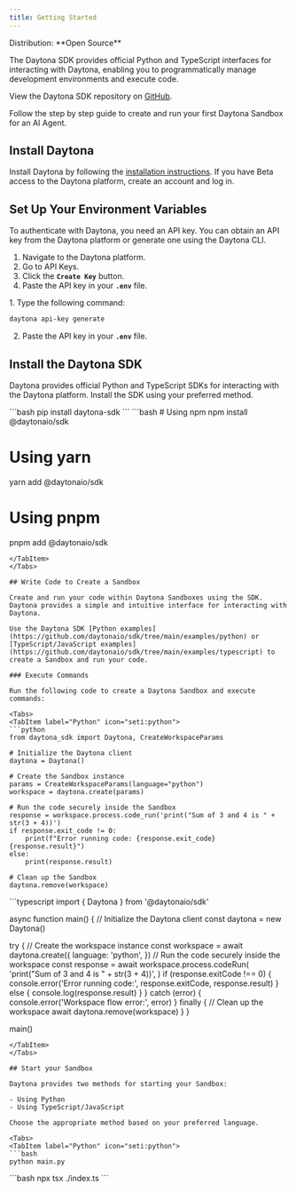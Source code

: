 ```yaml
---
title: Getting Started
---
```



<Label>
  Distribution: **Open Source**
</Label>

The Daytona SDK provides official Python and TypeScript interfaces for interacting with Daytona, enabling you to programmatically manage development environments and execute code.

View the Daytona SDK repository on [GitHub](https://github.com/daytonaio/sdk).

Follow the step by step guide to create and run your first Daytona Sandbox for an AI Agent.

## Install Daytona

Install Daytona by following the [installation instructions](https://www.daytona.io/docs/installation/installation/). If you have Beta access to the Daytona platform, create an account and log in.

## Set Up Your Environment Variables

To authenticate with Daytona, you need an API key. You can obtain an API key from the Daytona platform or generate one using the Daytona CLI.

<Tabs>
<TabItem label="Cloud">

1. Navigate to the Daytona platform.
2. Go to API Keys.
3. Click the **`Create Key`** button.
4. Paste the API key in your **`.env`** file.

</TabItem>
<TabItem label="OSS">
1. Type the following command:

```bash
daytona api-key generate
```

2. Paste the API key in your **`.env`** file.
</TabItem>

</Tabs>

## Install the Daytona SDK

Daytona provides official Python and TypeScript SDKs for interacting with the Daytona platform. Install the SDK using your preferred method.

<Tabs>
<TabItem label="Python" icon="seti:python">
```bash
pip install daytona-sdk
```
</TabItem>
<TabItem label="TypeScript" icon="seti:typescript">
```bash
# Using npm
npm install @daytonaio/sdk

# Using yarn

yarn add @daytonaio/sdk

# Using pnpm

pnpm add @daytonaio/sdk

```
</TabItem>
</Tabs>

## Write Code to Create a Sandbox

Create and run your code within Daytona Sandboxes using the SDK. Daytona provides a simple and intuitive interface for interacting with Daytona.

Use the Daytona SDK [Python examples](https://github.com/daytonaio/sdk/tree/main/examples/python) or [TypeScript/JavaScript examples](https://github.com/daytonaio/sdk/tree/main/examples/typescript) to create a Sandbox and run your code.

### Execute Commands

Run the following code to create a Daytona Sandbox and execute commands:

<Tabs>
<TabItem label="Python" icon="seti:python">
```python
from daytona_sdk import Daytona, CreateWorkspaceParams

# Initialize the Daytona client
daytona = Daytona()

# Create the Sandbox instance
params = CreateWorkspaceParams(language="python")
workspace = daytona.create(params)

# Run the code securely inside the Sandbox
response = workspace.process.code_run('print("Sum of 3 and 4 is " + str(3 + 4))')
if response.exit_code != 0:
    print(f"Error running code: {response.exit_code} {response.result}")
else:
    print(response.result)

# Clean up the Sandbox
daytona.remove(workspace)

```

</TabItem>
<TabItem label="TypeScript" icon="seti:typescript">
```typescript
import { Daytona } from '@daytonaio/sdk'

async function main() {
  // Initialize the Daytona client
  const daytona = new Daytona()

  try {
    // Create the workspace instance
    const workspace = await daytona.create({
      language: 'python',
    })
    // Run the code securely inside the workspace
    const response = await workspace.process.codeRun(
      'print("Sum of 3 and 4 is " + str(3 + 4))',
    )
    if (response.exitCode !== 0) {
      console.error('Error running code:', response.exitCode, response.result)
    } else {
      console.log(response.result)
    }
  } catch (error) {
    console.error('Workspace flow error:', error)
  } finally {
    // Clean up the workspace
    await daytona.remove(workspace)
  }
}

main()

```
</TabItem>
</Tabs>

## Start your Sandbox

Daytona provides two methods for starting your Sandbox:

- Using Python
- Using TypeScript/JavaScript

Choose the appropriate method based on your preferred language.

<Tabs>
<TabItem label="Python" icon="seti:python">
```bash
python main.py
```

</TabItem>
<TabItem label="TypeScript" icon="seti:typescript">
```bash
npx tsx ./index.ts
```
</TabItem>
</Tabs>
